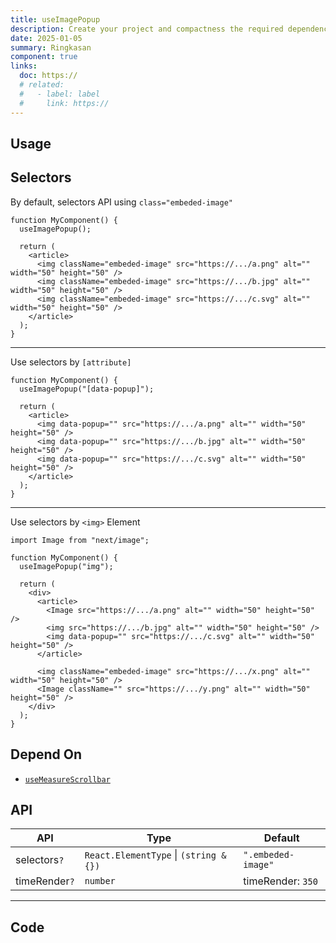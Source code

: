 ```yaml
---
title: useImagePopup
description: Create your project and compactness the required dependencies.
date: 2025-01-05
summary: Ringkasan
component: true
links:
  doc: https://
  # related:
  #   - label: label
  #     link: https://
---
```


## Usage

<UseImagePopupDemosUsage />

## Selectors

By default, selectors API using `class="embeded-image"`

```tsx showLineNumbers{number} /embeded-image/#i
function MyComponent() {
  useImagePopup();

  return (
    <article>
      <img className="embeded-image" src="https://.../a.png" alt="" width="50" height="50" />
      <img className="embeded-image" src="https://.../b.jpg" alt="" width="50" height="50" />
      <img className="embeded-image" src="https://.../c.svg" alt="" width="50" height="50" />
    </article>
  );
}
```

---

Use selectors by `[attribute]`

```tsx showLineNumbers{number} /"[data-popup]"/#at /data-popup/#at
function MyComponent() {
  useImagePopup("[data-popup]");

  return (
    <article>
      <img data-popup="" src="https://.../a.png" alt="" width="50" height="50" />
      <img data-popup="" src="https://.../b.jpg" alt="" width="50" height="50" />
      <img data-popup="" src="https://.../c.svg" alt="" width="50" height="50" />
    </article>
  );
}
```

---

Use selectors by `<img>` Element

```tsx showLineNumbers{number} /"img"/ /img/ /Image/3-5
import Image from "next/image";

function MyComponent() {
  useImagePopup("img");

  return (
    <div>
      <article>
        <Image src="https://.../a.png" alt="" width="50" height="50" />
        <img src="https://.../b.jpg" alt="" width="50" height="50" />
        <img data-popup="" src="https://.../c.svg" alt="" width="50" height="50" />
      </article>

      <img className="embeded-image" src="https://.../x.png" alt="" width="50" height="50" />
      <Image className="" src="https://.../y.png" alt="" width="50" height="50" />
    </div>
  );
}
```

## Depend On

- [`useMeasureScrollbar`](/docs/hooks/use-measure-scrollbar)

## API

| API           | Type                                   | Default            |
| ------------- | -------------------------------------- | ------------------ |
| selectors`?`  | `React.ElementType` \| `(string & {})` | `".embeded-image"` |
| timeRender`?` | `number`                               | timeRender: `350`  |

---

## Code
